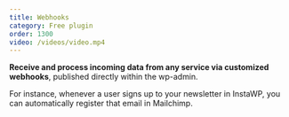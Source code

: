 ```yaml
---
title: Webhooks
category: Free plugin
order: 1300
video: /videos/video.mp4
---
```


**Receive and process incoming data from any service via customized webhooks**, published directly within the wp-admin.

For instance, whenever a user signs up to your newsletter in InstaWP, you can automatically register that email in Mailchimp.